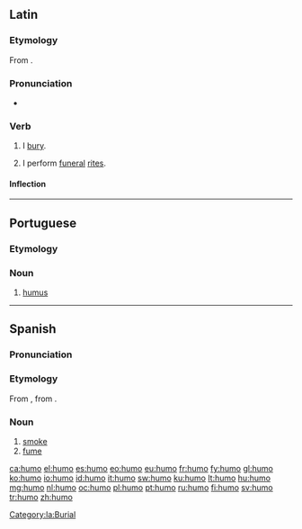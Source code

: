 ==Latin==

===Etymology===
From {{term|humus||soil|lang=la}}.

===Pronunciation===
* {{a|Classical}} {{IPA|/ˈhu.moː/|lang=la}}

===Verb===
{{la-verb|humo|humō|humare|humāre|humavi|humāvī|humatum|humātum}}

# I [[bury]].
# {{context|figuratively|lang=la}} I perform [[funeral]] [[rites]].

====Inflection====
{{la-conj-1st|hum|humāv|humāt|11=hum|22=humav|33=humat}}
[[Category:la:Burial]]
----
==Portuguese==
{{rfp|lang=pt}}
===Etymology===
{{rfe|lang=pt}}

===Noun===
{{pt-noun|m}}

# [[humus]] {{rfgloss|lang=pt}}

----

==Spanish==
===Pronunciation===
{{IPA|/ˈu.mo/|lang=es}}

===Etymology===
From {{etyl|la|es}} {{term|fumus|fūmus|lang=la}}, from {{etyl|ine-pro|es}} {{term/t|ine-pro|*dʰuh₂mós}}.

===Noun===
{{es-noun|m}}

# [[smoke]]
# [[fume]]

[[ca:humo]]
[[el:humo]]
[[es:humo]]
[[eo:humo]]
[[eu:humo]]
[[fr:humo]]
[[fy:humo]]
[[gl:humo]]
[[ko:humo]]
[[io:humo]]
[[id:humo]]
[[it:humo]]
[[sw:humo]]
[[ku:humo]]
[[lt:humo]]
[[hu:humo]]
[[mg:humo]]
[[nl:humo]]
[[oc:humo]]
[[pl:humo]]
[[pt:humo]]
[[ru:humo]]
[[fi:humo]]
[[sv:humo]]
[[tr:humo]]
[[zh:humo]]